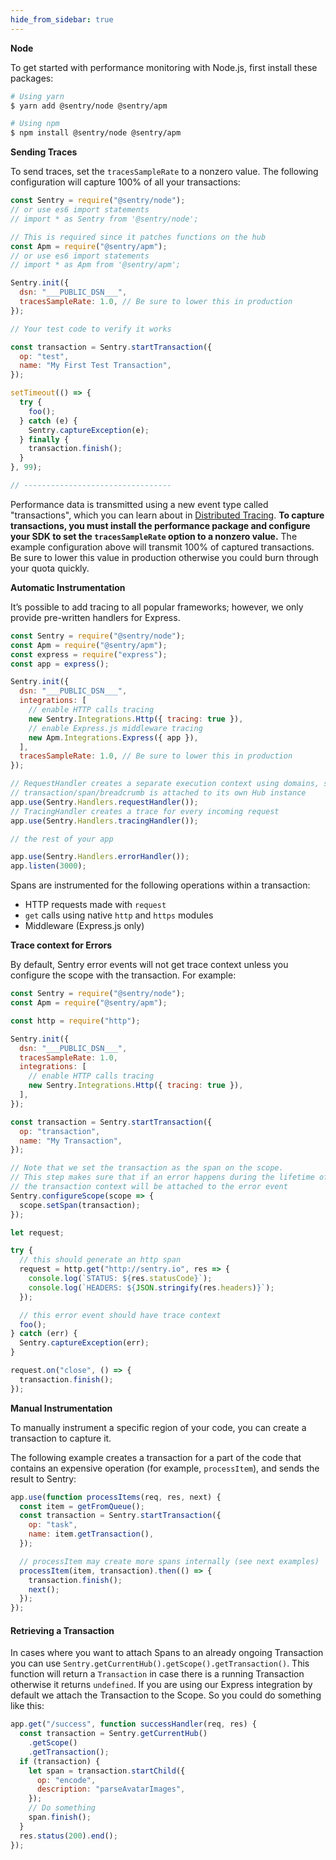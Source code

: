 ```yaml
---
hide_from_sidebar: true
---
```


**Node**

To get started with performance monitoring with Node.js, first install these packages:

```bash
# Using yarn
$ yarn add @sentry/node @sentry/apm

# Using npm
$ npm install @sentry/node @sentry/apm
```

**Sending Traces**

To send traces, set the `tracesSampleRate` to a nonzero value. The following configuration will capture 100% of all your transactions:

```javascript
const Sentry = require("@sentry/node");
// or use es6 import statements
// import * as Sentry from '@sentry/node';

// This is required since it patches functions on the hub
const Apm = require("@sentry/apm");
// or use es6 import statements
// import * as Apm from '@sentry/apm';

Sentry.init({
  dsn: "___PUBLIC_DSN___",
  tracesSampleRate: 1.0, // Be sure to lower this in production
});

// Your test code to verify it works

const transaction = Sentry.startTransaction({
  op: "test",
  name: "My First Test Transaction",
});

setTimeout(() => {
  try {
    foo();
  } catch (e) {
    Sentry.captureException(e);
  } finally {
    transaction.finish();
  }
}, 99);

// ---------------------------------
```

Performance data is transmitted using a new event type called "transactions", which you can learn about in [Distributed Tracing](/performance-monitoring/distributed-tracing/#traces-transactions-and-spans). **To capture transactions, you must install the performance package and configure your SDK to set the `tracesSampleRate` option to a nonzero value.** The example configuration above will transmit 100% of captured transactions. Be sure to lower this value in production otherwise you could burn through your quota quickly.

**Automatic Instrumentation**

It’s possible to add tracing to all popular frameworks; however, we only provide pre-written handlers for Express.

```javascript
const Sentry = require("@sentry/node");
const Apm = require("@sentry/apm");
const express = require("express");
const app = express();

Sentry.init({
  dsn: "___PUBLIC_DSN___",
  integrations: [
    // enable HTTP calls tracing
    new Sentry.Integrations.Http({ tracing: true }),
    // enable Express.js middleware tracing
    new Apm.Integrations.Express({ app }),
  ],
  tracesSampleRate: 1.0, // Be sure to lower this in production
});

// RequestHandler creates a separate execution context using domains, so that every
// transaction/span/breadcrumb is attached to its own Hub instance
app.use(Sentry.Handlers.requestHandler());
// TracingHandler creates a trace for every incoming request
app.use(Sentry.Handlers.tracingHandler());

// the rest of your app

app.use(Sentry.Handlers.errorHandler());
app.listen(3000);
```

Spans are instrumented for the following operations within a transaction:

- HTTP requests made with `request`
- `get` calls using native `http` and `https` modules
- Middleware (Express.js only)

**Trace context for Errors**

By default, Sentry error events will not get trace context unless you configure the scope with the transaction. For example:

```js
const Sentry = require("@sentry/node");
const Apm = require("@sentry/apm");

const http = require("http");

Sentry.init({
  dsn: "___PUBLIC_DSN___",
  tracesSampleRate: 1.0,
  integrations: [
    // enable HTTP calls tracing
    new Sentry.Integrations.Http({ tracing: true }),
  ],
});

const transaction = Sentry.startTransaction({
  op: "transaction",
  name: "My Transaction",
});

// Note that we set the transaction as the span on the scope.
// This step makes sure that if an error happens during the lifetime of the transaction
// the transaction context will be attached to the error event
Sentry.configureScope(scope => {
  scope.setSpan(transaction);
});

let request;

try {
  // this should generate an http span
  request = http.get("http://sentry.io", res => {
    console.log(`STATUS: ${res.statusCode}`);
    console.log(`HEADERS: ${JSON.stringify(res.headers)}`);
  });

  // this error event should have trace context
  foo();
} catch (err) {
  Sentry.captureException(err);
}

request.on("close", () => {
  transaction.finish();
});
```

**Manual Instrumentation**

To manually instrument a specific region of your code, you can create a transaction to capture it.

The following example creates a transaction for a part of the code that contains an expensive operation (for example, `processItem`), and sends the result to Sentry:

```javascript
app.use(function processItems(req, res, next) {
  const item = getFromQueue();
  const transaction = Sentry.startTransaction({
    op: "task",
    name: item.getTransaction(),
  });

  // processItem may create more spans internally (see next examples)
  processItem(item, transaction).then(() => {
    transaction.finish();
    next();
  });
});
```

#### Retrieving a Transaction

In cases where you want to attach Spans to an already ongoing Transaction you can use `Sentry.getCurrentHub().getScope().getTransaction()`. This function will return a `Transaction` in case there is a running Transaction otherwise it returns `undefined`. If you are using our Express integration by default we attach the Transaction to the Scope. So you could do something like this:

```javascript
app.get("/success", function successHandler(req, res) {
  const transaction = Sentry.getCurrentHub()
    .getScope()
    .getTransaction();
  if (transaction) {
    let span = transaction.startChild({
      op: "encode",
      description: "parseAvatarImages",
    });
    // Do something
    span.finish();
  }
  res.status(200).end();
});
```
